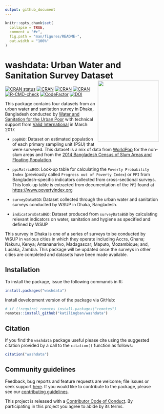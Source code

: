 ```yaml
---
output: github_document
---
```


<!-- README.md is generated from README.Rmd. Please edit that file -->

```r
knitr::opts_chunk$set(
  collapse = TRUE,
  comment = "#>",
  fig.path = "man/figures/README-",
  out.width = "100%"
)
```

# washdata: Urban Water and Sanitation Survey Dataset <img src="man/figures/logo.png" width="200" align="right" />

<!-- badges: start -->
[![CRAN status](https://www.r-pkg.org/badges/version/micronutr)](https://CRAN.R-project.org/package=micronutr)
[![CRAN](https://img.shields.io/cran/l/washdata.svg)](https://github.com/katilingban/washdata/blob/master/LICENSE.md)
[![CRAN](http://cranlogs.r-pkg.org/badges/washdata)](https://cran.r-project.org/package=washdata)
[![CRAN](http://cranlogs.r-pkg.org/badges/grand-total/washdata)](https://cran.r-project.org/package=washdata)
[![R-CMD-check](https://github.com/katilingban/washdata/actions/workflows/R-CMD-check.yaml/badge.svg)](https://github.com/katilingban/washdata/actions/workflows/R-CMD-check.yaml)
[![CodeFactor](https://www.codefactor.io/repository/github/katilingban/washdata/badge)](https://www.codefactor.io/repository/github/katilingban/washdata)
[![DOI](https://zenodo.org/badge/115544360.svg)](https://zenodo.org/doi/10.5281/zenodo.4058889)
<!-- badges: end -->

This package contains four datasets from an urban water and sanitation survey in Dhaka, Bangladesh conducted by [Water and Sanitation for the Urban Poor](https://wsup.com) with technical support from [Valid International](http://www.validinternational.org) in March 2017.

* `popBGD`: Dataset on estimated population of each primary sampling unit (PSU) that were surveyed. This dataset is a mix of data from [WorldPop](https://www.worldpop.org) for the non-slum areas and from the [2014 Bangladesh Census of Slum Areas and Floating Population](https://dataspace.princeton.edu/handle/88435/dsp01wm117r42q).

* `ppiMatrixBGD`: Look-up table for calculating the `Poverty Probability Index` (previously called `Progress out of Poverty Index`) or `PPI` from Bangladesh-specific indicators collected from cross-sectional surveys. This look-up table is extracted from documentation of the `PPI` found at <https://www.povertyindex.org>

* `surveyDataBGD`: Dataset collected through the urban water and sanitation surveys conducted by WSUP in Dhaka, Bangladesh.

* `indicatorsDataBGD`: Dataset produced from `surveyDataBGD` by calculating relevant indicators on water, sanitation and hygiene as specified and defined by WSUP

This survey in Dhaka is one of a series of surveys to be conducted by WSUP in various cities in which they operate including Accra, Ghana; Nakuru, Kenya; Antananarivo, Madagascar; Maputo, Mozambique; and, Lusaka, Zambia. This package will be updated once the surveys in other cities are completed and datasets have been made available.

## Installation

To install the package, issue the following commands in R:

```R
install.packages("washdata")
```

Install development version of the package via GitHub:

```R
# if (!require) remotes install.packages("remotes")
remotes::install_github("katilingban/washdata")
```

## Citation

If you find the `washdata` package useful please cite using the suggested citation provided by a call to the `citation()` function as follows:

```r
citation("washdata")
```

## Community guidelines

Feedback, bug reports and feature requests are welcome; file issues or seek support [here](https://github.com/katilingban/washdata/issues). If you would like to contribute to the package, please see our [contributing guidelines](https://katilingban.io/washdata/CONTRIBUTING.html).

This project is released with a [Contributor Code of Conduct](https://katilingban.io/washdata/CODE_OF_CONDUCT.html). By participating in this project you agree to abide by its terms.
